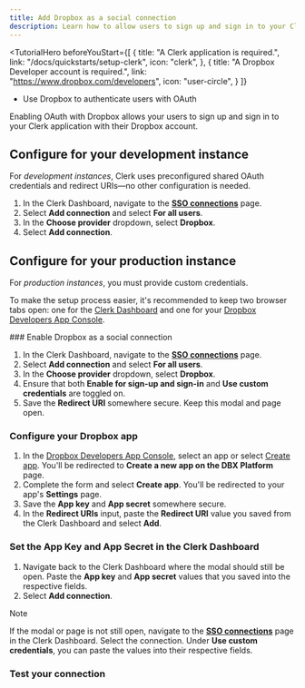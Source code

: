 ```yaml
---
title: Add Dropbox as a social connection
description: Learn how to allow users to sign up and sign in to your Clerk app with their Dropbox account using OAuth.
---
```


<TutorialHero
  beforeYouStart={[
    {
      title: "A Clerk application is required.",
      link: "/docs/quickstarts/setup-clerk",
      icon: "clerk",
    },
    {
      title: "A Dropbox Developer account is required.",
      link: "https://www.dropbox.com/developers",
      icon: "user-circle",
    }
  ]}
>
  - Use Dropbox to authenticate users with OAuth
</TutorialHero>

Enabling OAuth with Dropbox allows your users to sign up and sign in to your Clerk application with their Dropbox account.

## Configure for your development instance

For _development instances_, Clerk uses preconfigured shared OAuth credentials and redirect URIs—no other configuration is needed.

1. In the Clerk Dashboard, navigate to the [**SSO connections**](https://dashboard.clerk.com/last-active?path=user-authentication/sso-connections) page.
1. Select **Add connection** and select **For all users**.
1. In the **Choose provider** dropdown, select **Dropbox**.
1. Select **Add connection**.

## Configure for your production instance

For _production instances_, you must provide custom credentials.

To make the setup process easier, it's recommended to keep two browser tabs open: one for the [Clerk Dashboard](https://dashboard.clerk.com/last-active?path=user-authentication/sso-connections) and one for your [Dropbox Developers App Console](https://www.dropbox.com/developers/apps).

<Steps>
  ### Enable Dropbox as a social connection

  1. In the Clerk Dashboard, navigate to the [**SSO connections**](https://dashboard.clerk.com/last-active?path=user-authentication/sso-connections) page.
  1. Select **Add connection** and select **For all users**.
  1. In the **Choose provider** dropdown, select **Dropbox**.
  1. Ensure that both **Enable for sign-up and sign-in** and **Use custom credentials** are toggled on.
  1. Save the **Redirect URI** somewhere secure. Keep this modal and page open.

  ### Configure your Dropbox app

  1. In the [Dropbox Developers App Console](https://www.dropbox.com/developers/apps), select an app or select [Create app](https://www.dropbox.com/developers/apps/create). You'll be redirected to **Create a new app on the DBX Platform** page.
1. Complete the form and select **Create app**. You'll be redirected to your app's **Settings** page.
1. Save the **App key** and **App secret** somewhere secure.
  1. In the **Redirect URIs** input, paste the **Redirect URI** value you saved from the Clerk Dashboard and select **Add**.

  ### Set the App Key and App Secret in the Clerk Dashboard

  1. Navigate back to the Clerk Dashboard where the modal should still be open. Paste the **App key** and **App secret** values that you saved into the respective fields.
  1. Select **Add connection**.

  > [!NOTE]
  > If the modal or page is not still open, navigate to the [**SSO connections**](https://dashboard.clerk.com/last-active?path=user-authentication/sso-connections) page in the Clerk Dashboard. Select the connection. Under **Use custom credentials**, you can paste the values into their respective fields.

  ### Test your connection

  <Include src="_partials/authentication/test-your-connection" />
</Steps>
